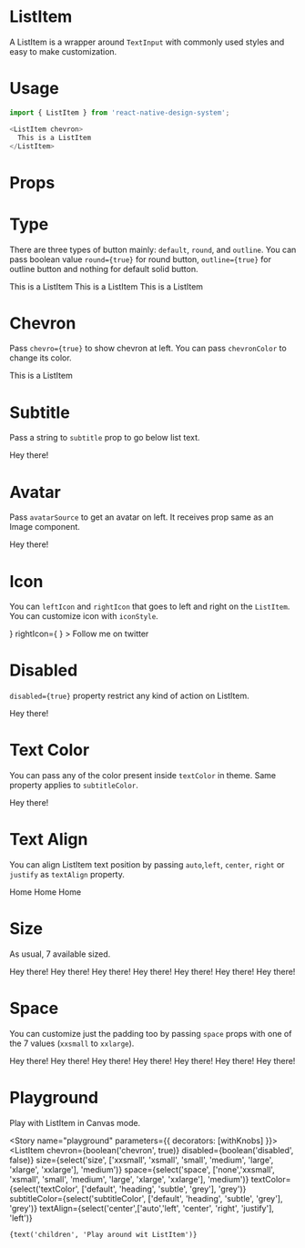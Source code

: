 
<Meta title="Design System|ListItem" component={ListItem} />

# ListItem
A ListItem is a wrapper around `TextInput` with commonly used styles and easy to make customization.

# Usage
```js
import { ListItem } from 'react-native-design-system';

<ListItem chevron>
  This is a ListItem
</ListItem>
```

# Props
<Props of={ListItem} />

# Type
There are three types of button mainly: `default`, `round`, and `outline`. You can pass boolean value `round={true}` for round button, `outline={true}` for outline button and nothing for default solid button.

<Preview>
  <Story name="type">
    <Stack>
      <ListItem>
        This is a ListItem
      </ListItem>
      <ListItem chevron>
        This is a ListItem
      </ListItem>
      <ListItem chevron subtitle="This is a subtitle">
        This is a ListItem
      </ListItem>
    </Stack>
  </Story>
</Preview>

# Chevron
Pass `chevro={true}` to show chevron at left. You can pass `chevronColor` to change its color.

<Preview>
  <Story name="chevron">
    <ListItem chevron>
        This is a ListItem
    </ListItem>
  </Story>
</Preview>

# Subtitle
Pass a string to `subtitle` prop to go below list text.

<Preview>
  <Story name="subtitle">
    <ListItem chevron subtitle="a generic subtitle">
        Hey there!
    </ListItem>
  </Story>
</Preview>

# Avatar
Pass `avatarSource` to get an avatar on left. It receives prop same as an Image component.

<Preview>
  <Story name="avatarSource">
    <ListItem
      chevron
      avatarSource={{ uri: 'https://avatars.io/twitter/iamshadmirza'}}
      subtitle="a generic subtitle">
        Hey there!
    </ListItem>
  </Story>
</Preview>

# Icon
You can `leftIcon` and `rightIcon` that goes to left and right on the `ListItem`. You can customize icon with `iconStyle`.

<Preview>
  <Story name="icon">
    <ListItem
      chevron
      subtitle="@iamshadmirza"
      leftIcon={
        <Feather
          name="twitter"
          color="#333"
          size={24}
        />
      }
      rightIcon={
        <AntDesign
          name="adduser"
          color="#333"
          size={24}
        />
      }
    >
        Follow me on twitter
    </ListItem>
  </Story>
</Preview>

# Disabled
`disabled={true}` property restrict any kind of action on ListItem.

<Preview>
  <Story name="disabled">
    <ListItem chevron disabled subtitle="a generic subtitle">
        Hey there!
    </ListItem>
  </Story>
</Preview>

# Text Color
You can pass any of the color present inside `textColor` in theme. Same property applies to `subtitleColor`.

<Preview>
  <Story name="textColor">
    <ListItem chevron textColor="grey" subtitle="a generic subtitle">
        Hey there!
    </ListItem>
  </Story>
</Preview>

# Text Align
You can align ListItem text position by passing `auto`,`left`, `center`, `right` or `justify` as `textAlign` property.

<Preview>
  <Story name="textAlign">
    <Stack>
      <ListItem chevron textAlign="left">
        Home
      </ListItem>
      <ListItem chevron textAlign="center">
        Home
      </ListItem>
      <ListItem chevron textAlign="right">
        Home
      </ListItem>
    </Stack>
  </Story>
</Preview>

# Size 
As usual, 7 available sized.

<Preview>
  <Story name="size">
    <Stack>
      <ListItem chevron size="xxsmall">
          Hey there!
      </ListItem>
      <ListItem chevron size="xsmall">
          Hey there!
      </ListItem>
      <ListItem chevron size="small">
          Hey there!
      </ListItem>
      <ListItem chevron size="medium">
          Hey there!
      </ListItem>
      <ListItem chevron size="large">
          Hey there!
      </ListItem>
      <ListItem chevron size="xlarge">
          Hey there!
      </ListItem>
      <ListItem chevron size="xxlarge">
          Hey there!
      </ListItem>
    </Stack>
  </Story>
</Preview>

# Space 
You can customize just the padding too by passing `space` props with one of the 7 values (`xxsmall` to `xxlarge`).

<Preview>
  <Story name="space">
    <Stack>
      <ListItem chevron space="xxsmall">
          Hey there!
      </ListItem>
      <ListItem chevron space="xsmall">
          Hey there!
      </ListItem>
      <ListItem chevron space="small">
          Hey there!
      </ListItem>
      <ListItem chevron space="medium">
          Hey there!
      </ListItem>
      <ListItem chevron space="large">
          Hey there!
      </ListItem>
      <ListItem chevron space="xlarge">
          Hey there!
      </ListItem>
      <ListItem chevron space="xxlarge">
          Hey there!
      </ListItem>
    </Stack>
  </Story>
</Preview>

# Playground
Play with ListItem in Canvas mode.

<Story name="playground" parameters={{ decorators: [withKnobs] }}>
  <ListItem
    chevron={boolean('chevron', true)}
    disabled={boolean('disabled', false)}
    size={select('size', ['xxsmall', 'xsmall', 'small', 'medium', 'large', 'xlarge', 'xxlarge'], 'medium')}
    space={select('space', ['none','xxsmall', 'xsmall', 'small', 'medium', 'large', 'xlarge', 'xxlarge'], 'medium')}
    textColor={select('textColor', ['default', 'heading', 'subtle', 'grey'], 'grey')}
    subtitleColor={select('subtitleColor', ['default', 'heading', 'subtle', 'grey'], 'grey')}
    textAlign={select('center',['auto','left', 'center', 'right', 'justify'], 'left')}
  >
    {text('children', 'Play around wit ListItem')}
  </ListItem>
</Story>